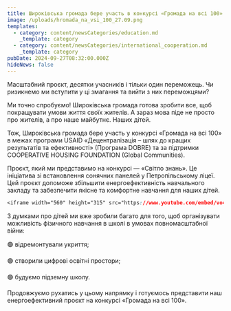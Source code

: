 ```yaml
---
title: Широківська громада бере участь в конкурсі «Громада на всі 100»
image: /uploads/hromada_na_vsi_100_27.09.png
templates:
  - category: content/newsCategories/education.md
    _template: category
  - category: content/newsCategories/international_cooperation.md
    _template: category
pubDate: 2024-09-27T08:32:00.000Z
hideNews: false
---
```


Масштабний проєкт, десятки учасників і тільки один переможець. Чи ризикнемо ми вступити у ці змагання та вийти з них переможцями?

Ми точно спробуємо! Широківська громада готова зробити все, щоб покращувати умови життя своїх жителів. А зараз мова піде не просто про жителів, а про наше майбутнє. Наших дітей.

Тож, Широківська громада бере участь у конкурсі «Громада на всі 100» в межах програми USAID «Децентралізація – шлях до кращих результатів та ефективності» (Програма DOBRE) та за підтримки COOPERATIVE HOUSING FOUNDATION (Global Communities).

Проєкт, який ми представимо на конкурсі — «Світло знань». Це ініціатива зі встановлення сонячних панелей у Петропільському ліцеї. Цей проєкт допоможе збільшити  енергоефективність навчального закладу та забезпечити якісне та комфортне навчання для наших дітей.

```css
<iframe width="560" height="315" src="https://www.youtube.com/embed/vo4ti8livA0?si=IaVXhmPXymXTt95D" title="YouTube video player" frameborder="0" allow="accelerometer; autoplay; clipboard-write; encrypted-media; gyroscope; picture-in-picture; web-share" referrerpolicy="strict-origin-when-cross-origin" allowfullscreen></iframe>
```

З думками про дітей ми вже зробили багато для того, щоб організувати можливість фізичного навчання в школі в умовах повномасштабної війни:

🟢 відремонтували укриття;

🟢 створили цифрові освітні простори;

🟢 будуємо підземну школу.

Продовжуємо рухатись у цьому напрямку і готуємось представити наш енергоефективний проєкт на конкурсі «Громада на всі 100».
